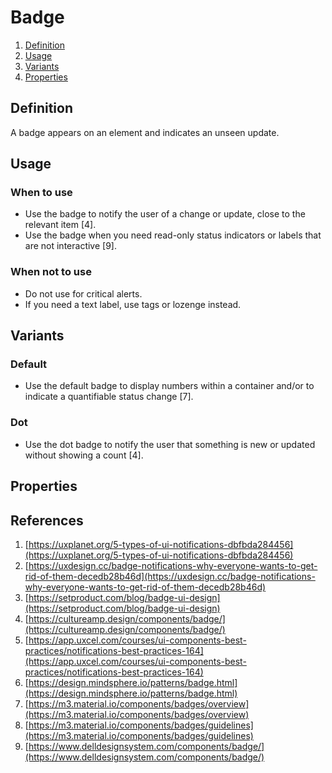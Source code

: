 
<Meta of={BadgeStories} />

# Badge
1. [Definition](#definition)
2. [Usage](#usage)
3. [Variants](#variants)
4. [Properties](#properties)

## Definition
A badge appears on an element and indicates an unseen update.
<Canvas of={BadgeStories.Default} />

## Usage
### When to use
- Use the badge to notify the user of a change or update, close to the relevant item [4].
- Use the badge when you need read-only status indicators or labels that are not interactive [9].

### When not to use
- Do not use for critical alerts.
- If you need a text label, use tags or lozenge instead.

## Variants

### Default
- Use the default badge to display numbers within a container and/or to indicate a quantifiable status change [7].
<Canvas of={BadgeStories.Default} />

### Dot
- Use the dot badge to notify the user that something is new or updated without showing a count [4].
<Canvas of={BadgeStories.Dot} />

## Properties
<ArgTypes of={Badge} />

## References
1. [https://uxplanet.org/5-types-of-ui-notifications-dbfbda284456](https://uxplanet.org/5-types-of-ui-notifications-dbfbda284456)
2. [https://uxdesign.cc/badge-notifications-why-everyone-wants-to-get-rid-of-them-decedb28b46d](https://uxdesign.cc/badge-notifications-why-everyone-wants-to-get-rid-of-them-decedb28b46d)
3. [https://setproduct.com/blog/badge-ui-design](https://setproduct.com/blog/badge-ui-design)
4. [https://cultureamp.design/components/badge/](https://cultureamp.design/components/badge/)
5. [https://app.uxcel.com/courses/ui-components-best-practices/notifications-best-practices-164](https://app.uxcel.com/courses/ui-components-best-practices/notifications-best-practices-164)
6. [https://design.mindsphere.io/patterns/badge.html](https://design.mindsphere.io/patterns/badge.html)
7. [https://m3.material.io/components/badges/overview](https://m3.material.io/components/badges/overview)
8. [https://m3.material.io/components/badges/guidelines](https://m3.material.io/components/badges/guidelines)
9. [https://www.delldesignsystem.com/components/badge/](https://www.delldesignsystem.com/components/badge/)
